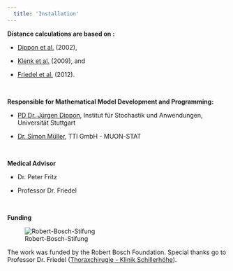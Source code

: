 ```yaml
---
  title: 'Installation'
---
```


**Distance calculations are based on :**

* [Dippon et al.](http://dl.acm.org/citation.cfm?id=608456) (2002),

* [Klenk et al.](http://www.vis.uni-stuttgart.de/~klenksn/paper/medicaldb.pdf) (2009), and

* [Friedel et al.](http://ar.iiarjournals.org/content/33/4/1609.short) (2012).

<br>


**Responsible for Mathematical Model Development and Programming:**

* [PD Dr. J&uuml;rgen Dippon](http://www.isa.uni-stuttgart.de/LstStoch/Dippon/), Institut f&uuml;r Stochastik und Anwendungen, Universit&auml;t Stuttgart

* [Dr. Simon M&uuml;ller](http://muon-stat.com/), TTI GmbH - MUON-STAT

<br>

**Medical Advisor**

* Dr. Peter Fritz

* Professor Dr. Friedel

<br>

**Funding**

![Robert-Bosch-Stifung](img/RBS_Logo.png)

The work was funded by the Robert Bosch Foundation. Special thanks go to Professor Dr. Friedel ([Thoraxchirugie - Klinik Schillerhöhe](http://www.rbk.de/standorte/klinik-schillerhoehe/abteilungen/thoraxchirurgie/team.html)).

